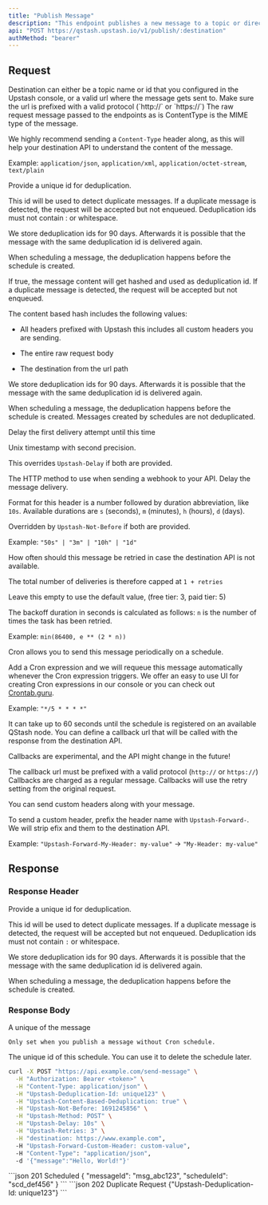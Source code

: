 ```yaml
---
title: "Publish Message"
description: "This endpoint publishes a new message to a topic or directly to a url "
api: "POST https://qstash.upstash.io/v1/publish/:destination"
authMethod: "bearer"
---
```


## Request

<ParamField path="destination" type="string" required>
    Destination can either be a topic name or id that you configured in the
    Upstash console, or a valid url where the message gets sent to. Make sure
    the url is prefixed with a valid protocol (`http://` or `https://`)
</ParamField>

<ParamField body="body" type="string">
    The raw request message passed to the endpoints as is
</ParamField>

<ParamField header="Content-Type" type="string" >
ContentType is the MIME type of the message.

We highly recommend sending a `Content-Type` header along, as this will help
your destination API to understand the content of the message.

Example: `application/json`, `application/xml`, `application/octet-stream`,
`text/plain`

</ParamField>

<ParamField header="Upstash-Deduplication-Id" type="string">
Provide a unique id for deduplication.

This id will be used to detect duplicate messages. If a duplicate message is detected, the request will be accepted but not enqueued. Deduplication ids must not contain : or whitespace.

We store deduplication ids for 90 days. Afterwards it is possible that the message with the same deduplication id is delivered again.

When scheduling a message, the deduplication happens before the schedule is created.

</ParamField>

<ParamField header="Upstash-Content-Based-Deduplication" type="boolean" >

If true, the message content will get hashed and used as deduplication id. If a duplicate message is detected, the request will be accepted but not enqueued.

The content based hash includes the following values:

-   All headers prefixed with Upstash this includes all custom headers you are sending.

-   The entire raw request body

-   The destination from the url path

We store deduplication ids for 90 days. Afterwards it is possible that the message with the same deduplication id is delivered again.

When scheduling a message, the deduplication happens before the schedule is created. Messages created by schedules are not deduplicated.

</ParamField>

<ParamField header="Upstash-Not-Before" type="int" >
	Delay the first delivery attempt until this time

Unix timestamp with second precision.

This overrides `Upstash-Delay` if both are provided.

</ParamField>

<ParamField header="Upstash-Method" type="string" >
	The HTTP method to use when sending a webhook to your API.

</ParamField>

<ParamField header="Upstash-Delay" type="string" >
  Delay the message delivery.

Format for this header is a number followed by duration abbreviation, like
`10s`. Available durations are `s` (seconds), `m` (minutes), `h` (hours), `d`
(days).

Overridden by `Upstash-Not-Before` if both are provided.

Example: `"50s" | "3m" | "10h" | "1d"`

</ParamField>

<ParamField header="Upstash-Retries" type="int"  >
  How often should this message be retried in case the destination API is not available.

The total number of deliveries is therefore capped at `1 + retries`

Leave this empty to use the default value, (free tier: 3, paid tier: 5)

The backoff duration in seconds is calculated as follows: `n` is the number of
times the task has been retried.

Example: `min(86400, e ** (2 * n))`

</ParamField>

<ParamField header="Upstash-Cron" type="string"  >
Cron allows you to send this message periodically on a schedule.

Add a Cron expression and we will requeue this message automatically whenever the Cron expression triggers. We offer an easy to use UI for creating Cron expressions in our console or you can check out [Crontab.guru](crontab.guru).

Example: `"*/5 * * * *"`

<Note>
It can take up to 60 seconds until the schedule is registered on an available QStash node.
</Note>
</ParamField>

<ParamField header="Upstash-Callback" type="string">
  You can define a callback url that will be called with the response from the destination API.

Callbacks are experimental, and the API might change in the future!

The callback url must be prefixed with a valid protocol (`http://` or `https://`) Callbacks are charged as a regular message. Callbacks will use the retry setting from the original request.

</ParamField>

<ParamField header="Upstash-Forward-*" type="string" >
 You can send custom headers along with your message.

To send a custom header, prefix the header name with `Upstash-Forward-`. We will strip efix and them to the destination API.

Example: `"Upstash-Forward-My-Header: my-value"` -> `"My-Header: my-value"`

</ParamField>

## Response

### Response Header

<ResponseField name="Upstash-Deduplication-Id" type="string">
Provide a unique id for deduplication.

This id will be used to detect duplicate messages. If a duplicate message is detected, the request will be accepted but not enqueued. Deduplication ids must not contain `:` or whitespace.

We store deduplication ids for 90 days. Afterwards it is possible that the message with the same deduplication id is delivered again.

When scheduling a message, the deduplication happens before the schedule is created.

</ResponseField>

### Response Body

<ResponseField name="messageId" type="string" required>
    A unique of the message

    Only set when you publish a message without Cron schedule.

</ResponseField>

<ResponseField name="scheduleId" type="string" required>
    The unique id of this schedule. You can use it to delete the schedule later.
</ResponseField>

<RequestExample>

```sh
curl -X POST "https://api.example.com/send-message" \
  -H "Authorization: Bearer <token>" \
  -H "Content-Type: application/json" \
  -H "Upstash-Deduplication-Id: unique123" \
  -H "Upstash-Content-Based-Deduplication: true" \
  -H "Upstash-Not-Before: 1691245856" \
  -H "Upstash-Method: POST" \
  -H "Upstash-Delay: 10s" \
  -H "Upstash-Retries: 3" \
  -H "destination: https://www.example.com",
  -H "Upstash-Forward-Custom-Header: custom-value",
  -H "Content-Type": "application/json",
  -d '{"message":"Hello, World!"}'
```

</RequestExample>

<ResponseExample>
```json 201 Scheduled
{
  "messageId": "msg_abc123",
  "scheduleId": "scd_def456"
}
```
</ResponseExample>

<ResponseExample>
    ```json 202 Duplicate Request
    {"Upstash-Deduplication-Id: unique123"}
    ```
</ResponseExample>
